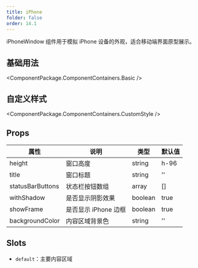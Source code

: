 ```yaml
---
title: iPhone
folder: false
order: 14.1
---
```



iPhoneWindow 组件用于模拟 iPhone 设备的外观，适合移动端界面原型展示。

## 基础用法

<ComponentPackage.ComponentContainers.Basic />

## 自定义样式

<ComponentPackage.ComponentContainers.CustomStyle />

## Props

| 属性            | 说明               | 类型      | 默认值      |
| --------------- | ------------------ | --------- | ----------- |
| height          | 窗口高度           | string    | h-96        |
| title           | 窗口标题           | string    | ''          |
| statusBarButtons| 状态栏按钮数组     | array     | []          |
| withShadow      | 是否显示阴影效果   | boolean   | true        |
| showFrame       | 是否显示 iPhone 边框 | boolean | true        |
| backgroundColor | 内容区域背景色     | string    | ''          |

## Slots

- `default`：主要内容区域 
